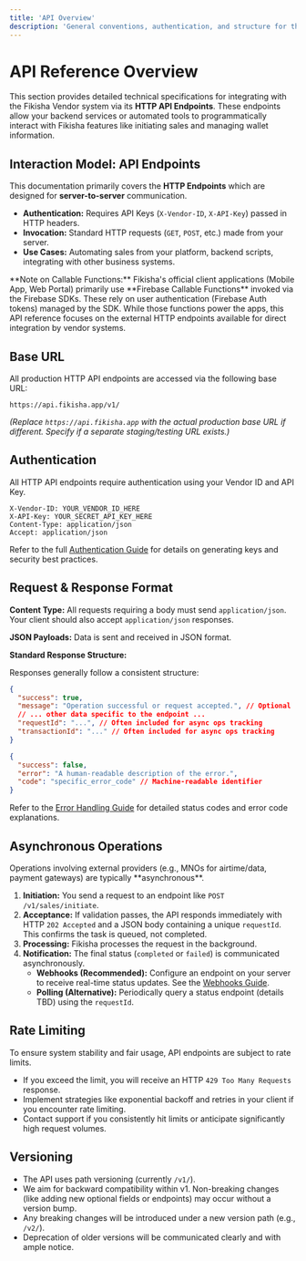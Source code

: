 ```yaml
---
title: 'API Overview'
description: 'General conventions, authentication, and structure for the Fikisha Vendor HTTP API.'
---
```



# API Reference Overview

This section provides detailed technical specifications for integrating with the Fikisha Vendor system via its **HTTP API Endpoints**. These endpoints allow your backend services or automated tools to programmatically interact with Fikisha features like initiating sales and managing wallet information.

## Interaction Model: API Endpoints

This documentation primarily covers the **HTTP Endpoints** which are designed for **server-to-server** communication.

-   **Authentication:** Requires API Keys (`X-Vendor-ID`, `X-API-Key`) passed in HTTP headers.
-   **Invocation:** Standard HTTP requests (`GET`, `POST`, etc.) made from your server.
-   **Use Cases:** Automating sales from your platform, backend scripts, integrating with other business systems.

<Info>
  **Note on Callable Functions:** Fikisha's official client applications (Mobile App, Web Portal) primarily use **Firebase Callable Functions** invoked via the Firebase SDKs. These rely on user authentication (Firebase Auth tokens) managed by the SDK. While those functions power the apps, this API reference focuses on the external HTTP endpoints available for direct integration by vendor systems.
</Info>

## Base URL

All production HTTP API endpoints are accessed via the following base URL:

`https://api.fikisha.app/v1/`

*(Replace `https://api.fikisha.app` with the actual production base URL if different. Specify if a separate staging/testing URL exists.)*

## Authentication

All HTTP API endpoints require authentication using your Vendor ID and API Key.

```plaintext
X-Vendor-ID: YOUR_VENDOR_ID_HERE
X-API-Key: YOUR_SECRET_API_KEY_HERE
Content-Type: application/json
Accept: application/json
```

Refer to the full [Authentication Guide](/authentication) for details on generating keys and security best practices.

## Request & Response Format

**Content Type:** All requests requiring a body must send `application/json`. Your client should also accept `application/json` responses.

**JSON Payloads:** Data is sent and received in JSON format.

**Standard Response Structure:**

Responses generally follow a consistent structure:

```json
{
  "success": true,
  "message": "Operation successful or request accepted.", // Optional
  // ... other data specific to the endpoint ...
  "requestId": "...", // Often included for async ops tracking
  "transactionId": "..." // Often included for async ops tracking
}
```

```json
{
  "success": false,
  "error": "A human-readable description of the error.",
  "code": "specific_error_code" // Machine-readable identifier
}
```

Refer to the [Error Handling Guide](/error-handling) for detailed status codes and error code explanations.

## Asynchronous Operations

<Warning>
  Operations involving external providers (e.g., MNOs for airtime/data, payment gateways) are typically **asynchronous**.
</Warning>

1. **Initiation:** You send a request to an endpoint like `POST /v1/sales/initiate`.
2. **Acceptance:** If validation passes, the API responds immediately with HTTP `202 Accepted` and a JSON body containing a unique `requestId`. This confirms the task is queued, not completed.
3. **Processing:** Fikisha processes the request in the background.
4. **Notification:** The final status (`completed` or `failed`) is communicated asynchronously.
   - **Webhooks (Recommended):** Configure an endpoint on your server to receive real-time status updates. See the [Webhooks Guide](/guides/webhooks).
   - **Polling (Alternative):** Periodically query a status endpoint (details TBD) using the `requestId`.

## Rate Limiting

To ensure system stability and fair usage, API endpoints are subject to rate limits.

- If you exceed the limit, you will receive an HTTP `429 Too Many Requests` response.
- Implement strategies like exponential backoff and retries in your client if you encounter rate limiting.
- Contact support if you consistently hit limits or anticipate significantly high request volumes.

## Versioning

- The API uses path versioning (currently `/v1/`).
- We aim for backward compatibility within v1. Non-breaking changes (like adding new optional fields or endpoints) may occur without a version bump.
- Any breaking changes will be introduced under a new version path (e.g., `/v2/`).
- Deprecation of older versions will be communicated clearly and with ample notice.